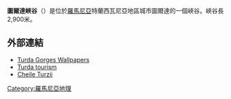 '''圖爾達峽谷'''（{{lang-ro|Cheile Turzii}}）是位於[[羅馬尼亞|羅馬尼亞]]特蘭西瓦尼亞地區城市圖爾達的一個峽谷。峽谷長2,900米。
==外部連結==
* [http://infoturda.ro/divertisment/wallpaper/album/7-cheile-turzii.html Turda Gorges Wallpapers] {{Wayback|url=http://infoturda.ro/divertisment/wallpaper/album/7-cheile-turzii.html |date=20200925013238 }}
* [http://www.turdaturism.ro Turda tourism] {{Wayback|url=http://www.turdaturism.ro/ |date=20201127194006 }}
* [http://www.welcometoromania.ro/DN75/DN75_Cheile_Turzii_r.htm Cheile Turzii] {{Wayback|url=http://www.welcometoromania.ro/DN75/DN75_Cheile_Turzii_r.htm |date=20210111044743 }}
{{coord|46|33|50|N|23|40|45|E|region:RO_type:landmark_source:kolossus-dewiki|display=title}}
[[Category:羅馬尼亞地理|Category:羅馬尼亞地理]]